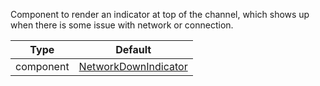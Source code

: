 Component to render an indicator at top of the channel, which shows up when there is some issue with network or connection.

| Type | Default |
| - | - |
| component | [NetworkDownIndicator](https://github.com/GetStream/stream-chat-react-native/blob/main/package/src/components/MessageList/NetworkDownIndicator.tsx) |
